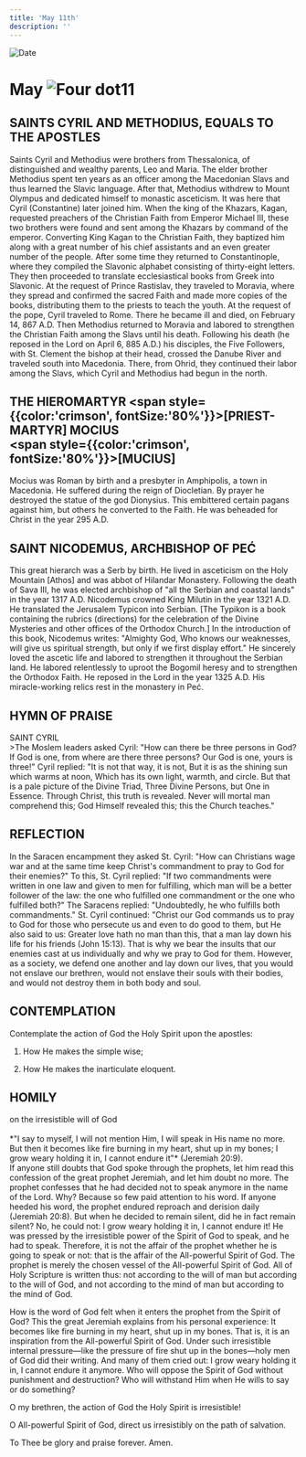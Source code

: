 ```yaml
---
title: 'May 11th'
description: ''
---
```


<RunningHead />
<Image src="/title-imprint.png" height={68} width={50} alt="Date" className="title-imprint"/>

# <div id="date">May <Image className="four-dot" src="/four-dot.png" height={15} width={15} alt="Four dot" />11</div>

## SAINTS CYRIL AND METHODIUS, EQUALS TO THE APOSTLES

Saints Cyril and Methodius were brothers from Thessalonica, of distinguished and wealthy parents, Leo and Maria. The elder brother Methodius spent ten years as an officer among the Macedonian Slavs and thus learned the Slavic language. After that, Methodius withdrew to Mount Olympus and dedicated himself to monastic asceticism. It was here that Cyril (Constantine) later joined him. When the king of the Khazars, Kagan, requested preachers of the Christian Faith from Emperor Michael III, these two brothers were found and sent among the Khazars by command of the emperor. Converting King Kagan to the Christian Faith, they baptized him along with a great number of his chief assistants and an even greater number of the people. After some time they returned to Constantinople, where they compiled the Slavonic alphabet consisting of thirty-eight letters. They then proceeded to translate ecclesiastical books from Greek into Slavonic. At the request of Prince Rastislav, they traveled to Moravia, where they spread and confirmed the sacred Faith and made more copies of the books, distributing them to the priests to teach the youth. At the request of the pope, Cyril traveled to Rome. There he became ill and died, on February 14, 867 A.D. Then Methodius returned to Moravia and labored to strengthen the Christian Faith among the Slavs until his death. Following his death (he reposed in the Lord on April 6, 885 A.D.) his disciples, the Five Followers, with St. Clement the bishop at their head, crossed the Danube River and traveled south into Macedonia. There, from Ohrid, they continued their labor among the Slavs, which Cyril and Methodius had begun in the north.

## THE HIEROMARTYR <span style={{color:'crimson', fontSize:'80%'}}>[PRIEST-MARTYR]</span> MOCIUS<br /><span style={{color:'crimson', fontSize:'80%'}}>[MUCIUS]</span>

Mocius was Roman by birth and a presbyter in Amphipolis, a town in Macedonia. He suffered during the reign of Diocletian. By prayer he destroyed the statue of the god Dionysius. This embittered certain pagans against him, but others he converted to the Faith. He was beheaded for Christ in the year 295 A.D.

## SAINT NICODEMUS, ARCHBISHOP OF PEĆ

This great hierarch was a Serb by birth. He lived in asceticism on the Holy Mountain [Athos] and was abbot of Hilandar Monastery. Following the death of Sava III, he was elected archbishop of "all the Serbian and coastal lands" in the year 1317 A.D. Nicodemus crowned King Milutin in the year 1321 A.D. He translated the Jerusalem Typicon into Serbian. [The Typikon is a book containing the rubrics (directions) for the celebration of the Divine Mysteries and other offices of the Orthodox Church.] In the introduction of this book, Nicodemus writes: "Almighty God, Who knows our weaknesses, will give us spiritual strength, but only if we first display effort." He sincerely loved the ascetic life and labored to strengthen it throughout the Serbian land. He labored relentlessly to uproot the Bogomil heresy and to strengthen the Orthodox Faith. He reposed in the Lord in the year 1325 A.D. His miracle-working relics rest in the monastery in Peć.


## HYMN OF PRAISE
<div style={{textAlign:'center', color:'crimson', fontWeight:'bold'}}>
SAINT CYRIL
</div>
>The Moslem leaders asked Cyril:  
"How can there be three persons in God?  
If God is one, from where are there three persons?  
Our God is one, yours is three!"  
Cyril replied: "It is not that way, it is not,  
But it is as the shining sun which warms at noon,  
Which has its own light, warmth, and circle.  
But that is a pale picture of the Divine Triad,  
Three Divine Persons, but One in Essence.  
Through Christ, this truth is revealed.  
Never will mortal man comprehend this;  
God Himself revealed this; this the Church teaches."  


## REFLECTION

In the Saracen encampment they asked St. Cyril: "How can Christians wage war and at the same time keep Christ's commandment to pray to God for their enemies?" To this, St. Cyril replied: "If two commandments were written in one law and given to men for fulfilling, which man will be a better follower of the law: the one who fulfilled one commandment or the one who fulfilled both?" The Saracens replied: "Undoubtedly, he who fulfills both commandments." St. Cyril continued: "Christ our God commands us to pray to God for those who persecute us and even to do good to them, but He also said to us: Greater love hath no man than this, that a man lay down his life for his friends (John 15:13). That is why we bear the insults that our enemies cast at us individually and why we pray to God for them. However, as a society, we defend one another and lay down our lives, that you would not enslave our brethren, would not enslave their souls with their bodies, and would not destroy them in both body and soul.


## CONTEMPLATION

Contemplate the action of God the Holy Spirit upon the apostles:

1. How He makes the simple wise;

2. How He makes the inarticulate eloquent.


## HOMILY
<div style={{textAlign:'center', color:'crimson', fontWeight:'bold'}}>
on the irresistible will of God
</div><br />
<div style={{textAlign:'right'}}>
*"I say to myself, I will not mention Him, I will speak in His name no more. But then it becomes like fire burning in my heart, shut up in my bones; I grow weary holding it in, I cannot endure it"* (Jeremiah 20:9).
</div>
If anyone still doubts that God spoke through the prophets, let him read this confession of the great prophet Jeremiah, and let him doubt no more. The prophet confesses that he had decided not to speak anymore in the name of the Lord. Why? Because so few paid attention to his word. If anyone heeded his word, the prophet endured reproach and derision daily (Jeremiah 20:8). But when he decided to remain silent, did he in fact remain silent? No, he could not: I grow weary holding it in, I cannot endure it! He was pressed by the irresistible power of the Spirit of God to speak, and he had to speak. Therefore, it is not the affair of the prophet whether he is going to speak or not: that is the affair of the All-powerful Spirit of God. The prophet is merely the chosen vessel of the All-powerful Spirit of God. All of Holy Scripture is written thus: not according to the will of man but according to the will of God, and not according to the mind of man but according to the mind of God.

How is the word of God felt when it enters the prophet from the Spirit of God? This the great Jeremiah explains from his personal experience: It becomes like fire burning in my heart, shut up in my bones. That is, it is an inspiration from the All-powerful Spirit of God. Under such irresistible internal pressure—like the pressure of fire shut up in the bones—holy men of God did their writing. And many of them cried out: I grow weary holding it in, I cannot endure it anymore. Who will oppose the Spirit of God without punishment and destruction? Who will withstand Him when He wills to say or do something?

O my brethren, the action of God the Holy Spirit is irresistible!

O All-powerful Spirit of God, direct us irresistibly on the path of salvation.

To Thee be glory and praise forever. Amen.

